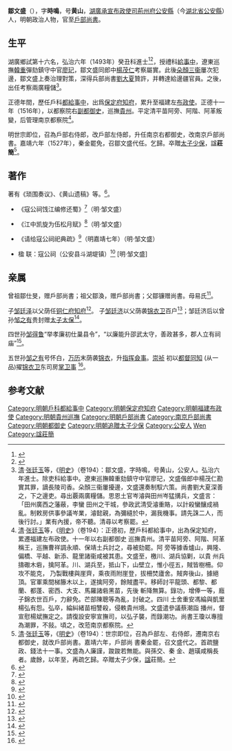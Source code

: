{{明清人物信息框
| 姓名 = 鄒文盛
| 原名 =
| 圖片名稱= 
| 圖片大小 =
| 圖片說明 = 
| 最高職務 = 资政大夫户部尚书
| 國家 = 大明 
| 爵位 =
| 籍貫 = 湖廣荊州府公安縣
| 族裔 = 
| 字號 = 字時鳴，号黄山
| 諡號 = 庄简
| 出生日期 = 天順四年（1459年）
| 出生地點 = 湖廣公安縣
| 逝世日期 = 嘉靖十六年（1537年）
| 逝世地點 = 湖廣公安縣
| 墓葬 =
| 配偶 = 
| 親屬 = 
| 出身 =
* 弘治六年癸丑科進士出身
| 經歷 = 
*[[礼科|礼科]][[给事中|给事中]]
*[[户科|户科]][[都给事中|都给事中]]
*[[保定府|保定府]][[知府|知府]]
*[[福建|福建]][[左布政使|左布政使]]
*[[右副都御史|右副都御史]]，[[巡抚|巡抚]][[贵州|贵州]]
*莅[[南京|南京]][[都察院|都察院]]
*[[户部|户部]][[右侍郎|右侍郎]]
*[[户部|户部]][[左侍郎|左侍郎]]
*[[南京|南京]][[右都御史|右都御史]]
*[[南京|南京]][[户部尚书|户部尚书]]
*[[户部尚书|户部尚书]]
| 著作 =  
*《琐围奏议》、《香炉山事迹》、《默庵存稿》  、《黄山遗稿》。}}
'''鄒文盛'''（{{bd|1459年||1537年|catIdx=}}），字'''時鳴'''，号'''黄山'''，[[湖廣承宣布政使司|湖廣承宣布政使司]][[荊州府|荊州府]][[公安縣|公安縣]]（今[[湖北省|湖北省]][[公安縣|公安縣]]）人，明朝政治人物，官至[[明朝戶部尚書|戶部尚書]]。

== 生平 ==
湖廣鄉試第十六名，弘治六年（1493年）癸丑科進士<ref>{{Cite book|title=《[[皇明贡举考|皇明贡举考]]》卷五|last=（明）[[张朝瑞|张朝瑞]]|first=|publisher=《续修四库全书》史部第828册|year=|isbn=|location=|pages=}}</ref><ref>{{Cite book|title=贡举志五种 上|last=鲁小俊，江俊伟著|first=|publisher=武汉：武汉大学出版社|year=2009|isbn=978-7-307-07043-1|location=|pages=}}</ref>，授禮科[[給事中|給事中]]，遼東巡撫[[韓重|韓重]]彈劾鎮守中官[[廖玘|廖玘]]，鄒文盛同郎中[[楊茂仁|楊茂仁]]考察屬實。此後[[朵顏三衞|朵顏三衞]]屢次犯邊，鄒文盛上奏治理對策，深得兵部尚書[[劉大夏|劉大夏]]贊許，并轉達給邊疆官員。之後，出任考察兩廣糧儲<ref>[[清|清]]·[[张廷玉|张廷玉]]等，《[[明史|明史]]》（卷194）：鄒文盛，字時鳴，号黄山，公安人。弘治六年進士。除吏科給事中。遼東巡撫韓重劾鎮守中官廖玘，文盛偕郎中楊茂仁勘實其罪，謫長陵司香。朵顏三衞屢擾邊，文盛還奏制馭六策。尚書劉大夏深善之，下之邊吏。尋出覈兩廣糧儲。思恩土官岑濬與田州岑猛搆兵，文盛言：「田州廣西之藩蔽，李蠻 田州之干城，參政武清受濬重賂，以計殺蠻釀成禍亂。制敕房供事參議岑業，濬懿親，為彌縫於中，漏我機事。請先誅二人，而後行討。」業有內援，帝不聽。清尋以考察罷。</ref>。

正德年間，歷任戶科[[都給事中|都給事中]]，出爲[[保定府|保定府]][[知府|知府]]，累升至福建左[[布政使|布政使]]。正德十一年（1516年），以都察院右[[副都御史|副都御史]]，巡撫[[貴州|貴州]]。平定清平苗阿旁、阿階、阿革叛變，后管理南京都察院<ref>[[清|清]]·[[张廷玉|张廷玉]]等，《[[明史|明史]]》（卷194）：正德初，歷戶科都給事中，出為保定知府，累遷福建左布政使。十一年以右副都御史 巡撫貴州。清平苗阿旁、阿階、阿革稱王，巡撫曹祥調永順、保靖土兵討之，尋被劾罷。阿 旁等據香爐山，興隆、偏橋、平越、新添、龍里諸衞咸被其患。文盛至，檄川、湖兵協剿，以貴 州兵擣礮木砦，擒阿革。川、湖兵至，抵山下，山壁立，惟小徑五，賊皆樹柵。仰攻不能克， 乃製戰樓與崖齊，乘夜雨附崖登，拔柵焚廬舍。賊奔後山，據絕頂。官軍乘間梯籐木以上，遂擒阿旁，餘賊盡平。移師討平龍頭、都黎、都蘭、都蓬、密西、大支、馬羅諸砦黑苗，先後 斬降無算。錄功，增俸一等，廕子錦衣世百戶，力辭免。芒部陳聰等為亂，討破之。四川 土舍重安馮綸與凱里楊弘有怨。弘卒，綸糾緒苗相讐殺，侵軼貴州境。文盛遣參議蔡潮詣 播州，督宣慰楊斌撫定之。請復設安寧宣撫司，以弘子襲，而錄潮功。尚書王瓊以專擅為潮罪，不敍。頃之，改蒞南京都察院。</ref>。

明世宗即位，召為戶部右侍郎，改戶部左侍郎，升任南京右都御史，改南京戶部尚書。嘉靖六年（1527年），秦金罷免，召鄒文盛代任。乞歸。卒贈[[太子少保|太子少保]]，諡'''莊簡'''<ref>[[清|清]]·[[张廷玉|张廷玉]]等，《[[明史|明史]]》（卷194）：世宗即位，召為戶部左、右侍郎，遷南京右都御史，就改戶部尚書。嘉靖六年，戶部尚 書秦金罷，召文盛代之。首疏鹽政、錢法十一事。文盛為人廉謹，踆踆若無能。與孫交、秦 金、趙璜咸稱長者。歲餘，以年至，再疏乞歸。卒贈太子少保，[[諡|諡]]莊簡。</ref>。

== 著作 ==
著有《琐围奏议》、《黄山遗稿》等。<ref name="县志">{{Cite book|title=公安县志（清同治版）}}</ref>。

*《寇公祠饯江编修还蜀》<ref name="县志">{{Cite book|title=公安县志（清同治版）}}</ref>（明·邹文盛）
{{quote|
名在当时虏亦知，北门锁钥寄安危。
摧锋聊试千钧弩，补衮应须五色丝。
奸骨已消炎海瘴，忠魂犹托渭川枝。
雷崖咫尺还相遇，天道分明可再思。
}}

*《江中凯旋为伍松月赋》<ref name="县志">{{Cite book|title=公安县志（清同治版）}}</ref>（明·邹文盛）
{{quote|
中丞执法统江防，文武才兼孰短长。
石浦昔曾占宅相，松滋今已破天慌。
勤王事业真轰烈，报主忠诚正激昂。
考最不须离信地，殊勋多日纪旂常。 
}}
*《请给寇公祠祀典疏》<ref name="楹联">{{Cite book|title=湖北省公安县寺庙诗文楹联}}</ref>（明嘉靖七年）（明·邹文盛）
{{quote|
户部尚书臣邹文盛谨奏，臣原籍湖广公安县，境内有宋臣忠愍（mǐn）莱国公寇准祠堂一区，史志所载，故老所传，盖谓准自雷州丧还，道出公安，邑民插竹迎祭，后复生笋成林，即立庙祭祀。以羽流主祭事，号竹林道院。宋南渡后，孟珙制置荆襄，于道院东南筑书院，以处四方流寓之士，祀准于内，因名竹林书院。理宗亲洒宸（chén）翰，书额赐之，本朝改书院为儒学，而道院仍旧。数百年来邑人岁时致祭，率以为常。臣按宋史本传，准事太宗、真宗，朝为相，忘身殉国，如寿王之立，澶渊之议，是其功之大者，余不能悉数也。及遭谗而死，感民吊祭，能使既斩之竹含生出笋，盖其忠诚义气有以动天地，孚草木，非偶然而之故也。今祠字虽存，而仪文不备，伏望陛下追念忠贤，祭需等项，定立品式，每岁春秋，县官举行祀事，永为定制，实天下为臣子者之大功也（部覆如议行，后有司遵行之）。
 }}
* 楹 联：寇公祠（公安县斗湖堤镇）<ref name="楹联">{{Cite book|title=湖北省公安县寺庙诗文楹联}}</ref> [明·邹文盛]
{{quote|
奸骨已消炎海瘴，忠魂犹托渭川枝。
  }}

== 亲属  == 
曾祖鄒仕旻，赠戶部尚書；祖父鄒渙，赠戶部尚書；父鄒镰赠尚書。母易氏<ref>{{Cite book|title=天一阁藏明代科举录选刊 登科录 点校本|last=龚延明主编|first=|publisher=宁波出版社|year=2016|isbn=978-7-5526-2320-8|location=宁波|pages=|quote=《天一閣藏明代科舉錄選刊.登科錄》之《弘治六年癸丑科進士登科錄》}}</ref>。

子[[邹廷泽|邹廷泽]]以父荫任[[铜仁府|铜仁府]][[知府|知府]]<ref name="县志">{{Cite book|title=公安县志（清同治版）}}</ref>。
子[[邹廷济|邹廷济]]以父荫袭[[锦衣卫|锦衣卫]]百户<ref name="县志">{{Cite book|title=公安县志（清同治版）}}</ref>；邹廷济后以曾孙[[邹之有|邹之有]]贵封赠[[太子太保|太子太保]]<ref name="县志">{{Cite book|title=公安县志（清同治版）}}</ref>。 

四世孙[[邹得鲁|邹得鲁]]“举孝廉初仕巢县令”，“以廉能升邵武太守，善政甚多，郡人立有祠庙”<ref name="县志">{{Cite book|title=公安县志（清同治版）}}</ref>。

五世孙[[邹之有|邹之有]]号怀白，[[万历|万历]]末荫袭[[锦衣|锦衣]]，升[[指挥僉事|指挥僉事]]。[[崇祯|崇祯]] 初以[[都督同知|都督同知]] (从一品)擢[[锦衣卫|锦衣卫]]东司房[[掌卫事|掌卫事]] <ref name="县志">{{Cite book|title=公安县志（清同治版）}}</ref>。

==参考文献==
{{reflist}}

{{start box}}
{{s-off}}
{{succession box|[[秦金|秦金]]|[[梁材|梁材]]|[[明朝戶部尚書|明朝戶部尚書]]|1527年-1528年}}
{{end box}}
{{弘治六年癸丑科殿試金榜}}
{{DEFAULTSORT:Zou鄒}}
[[Category:明朝戶科都給事中|Category:明朝戶科都給事中]]
[[Category:明朝保定府知府|Category:明朝保定府知府]]
[[Category:明朝福建布政使|Category:明朝福建布政使]]
[[Category:明朝貴州巡撫|Category:明朝貴州巡撫]]
[[Category:明朝戶部尚書|Category:明朝戶部尚書]]
[[Category:南京戶部尚書|Category:南京戶部尚書]]
[[Category:明朝都御史|Category:明朝都御史]]
[[Category:明朝追贈太子少保|Category:明朝追贈太子少保]]
[[Category:公安人|Category:公安人]]
[[Category:邹姓|Wen]]
[[Category:諡莊簡|Category:諡莊簡]]